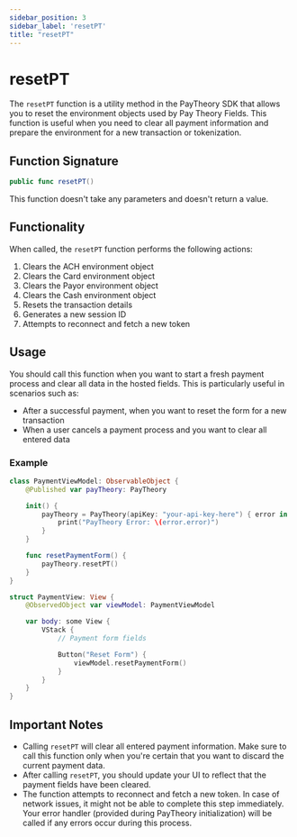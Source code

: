```yaml
---
sidebar_position: 3
sidebar_label: 'resetPT'
title: "resetPT"
---
```


# resetPT

The `resetPT` function is a utility method in the PayTheory SDK that allows you to reset the environment objects used by Pay Theory Fields. This function is useful when you need to clear all payment information and prepare the environment for a new transaction or tokenization.

## Function Signature

```swift
public func resetPT()
```

This function doesn't take any parameters and doesn't return a value.

## Functionality

When called, the `resetPT` function performs the following actions:

1. Clears the ACH environment object
2. Clears the Card environment object
3. Clears the Payor environment object
4. Clears the Cash environment object
5. Resets the transaction details
6. Generates a new session ID
7. Attempts to reconnect and fetch a new token

## Usage

You should call this function when you want to start a fresh payment process and clear all data in the hosted fields. This is particularly useful in scenarios such as:

- After a successful payment, when you want to reset the form for a new transaction
- When a user cancels a payment process and you want to clear all entered data

### Example

```swift
class PaymentViewModel: ObservableObject {
    @Published var payTheory: PayTheory

    init() {
        payTheory = PayTheory(apiKey: "your-api-key-here") { error in
            print("PayTheory Error: \(error.error)")
        }
    }

    func resetPaymentForm() {
        payTheory.resetPT()
    }
}

struct PaymentView: View {
    @ObservedObject var viewModel: PaymentViewModel

    var body: some View {
        VStack {
            // Payment form fields

            Button("Reset Form") {
                viewModel.resetPaymentForm()
            }
        }
    }
}
```

## Important Notes

- Calling `resetPT` will clear all entered payment information. Make sure to call this function only when you're certain that you want to discard the current payment data.
- After calling `resetPT`, you should update your UI to reflect that the payment fields have been cleared.
- The function attempts to reconnect and fetch a new token. In case of network issues, it might not be able to complete this step immediately. Your error handler (provided during PayTheory initialization) will be called if any errors occur during this process.

